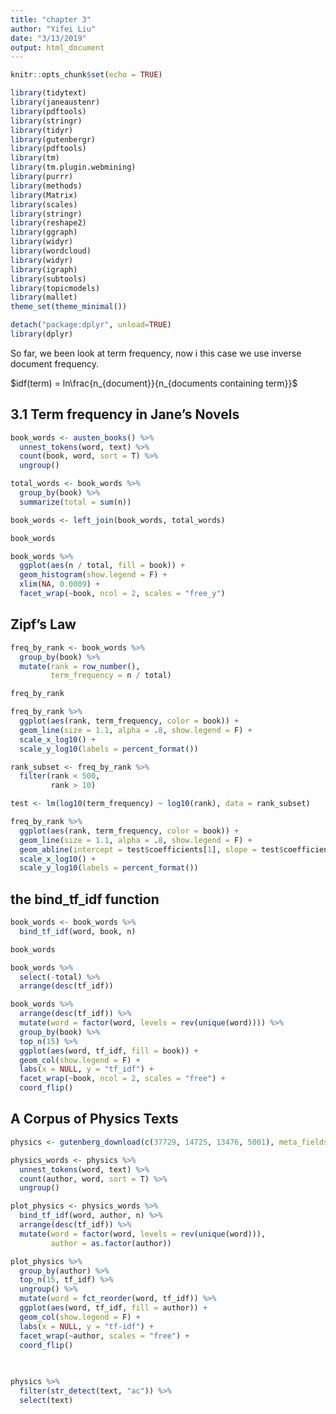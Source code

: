 ```yaml
---
title: "chapter 3"
author: "Yifei Liu"
date: "3/13/2019"
output: html_document
---
```


```r
knitr::opts_chunk$set(echo = TRUE)
```

```r
library(tidytext)
library(janeaustenr)
library(pdftools)
library(stringr)
library(tidyr)
library(gutenbergr)
library(pdftools)
library(tm)
library(tm.plugin.webmining)
library(purrr)
library(methods)
library(Matrix)
library(scales)
library(stringr)
library(reshape2)
library(ggraph)
library(widyr)
library(wordcloud)
library(widyr)
library(igraph)
library(subtools)
library(topicmodels)
library(mallet)
theme_set(theme_minimal())

detach("package:dplyr", unload=TRUE)
library(dplyr)
```

So far, we been look at term frequency, now i this case we use inverse document frequency. 

$idf(term) = ln\frac{n_{document}}{n_{documents containing term}}$

## 3.1 Term frequency in Jane's Novels

```r
book_words <- austen_books() %>%
  unnest_tokens(word, text) %>%
  count(book, word, sort = T) %>% 
  ungroup()

total_words <- book_words %>%
  group_by(book) %>%
  summarize(total = sum(n))

book_words <- left_join(book_words, total_words)

book_words

```

```r
book_words %>%
  ggplot(aes(n / total, fill = book)) +
  geom_histogram(show.legend = F) +
  xlim(NA, 0.0009) +
  facet_wrap(~book, ncol = 2, scales = "free_y")
```

## Zipf's Law

```r
freq_by_rank <- book_words %>%
  group_by(book) %>%
  mutate(rank = row_number(),
         term_frequency = n / total)

freq_by_rank

freq_by_rank %>%
  ggplot(aes(rank, term_frequency, color = book)) +
  geom_line(size = 1.1, alpha = .8, show.legend = F) +
  scale_x_log10() +
  scale_y_log10(labels = percent_format()) 
```


```r
rank_subset <- freq_by_rank %>%
  filter(rank < 500, 
         rank > 10)

test <- lm(log10(term_frequency) ~ log10(rank), data = rank_subset)

freq_by_rank %>%
  ggplot(aes(rank, term_frequency, color = book)) +
  geom_line(size = 1.1, alpha = .8, show.legend = F) +
  geom_abline(intercept = test$coefficients[1], slope = test$coefficients[2], color = "gray50", linetype = 2) +
  scale_x_log10() +
  scale_y_log10(labels = percent_format()) 

```

## the bind_tf_idf function

```r
book_words <- book_words %>%
  bind_tf_idf(word, book, n)

book_words

book_words %>%
  select(-total) %>%
  arrange(desc(tf_idf))

```

```r
book_words %>%
  arrange(desc(tf_idf)) %>%
  mutate(word = factor(word, levels = rev(unique(word)))) %>%
  group_by(book) %>%
  top_n(15) %>%
  ggplot(aes(word, tf_idf, fill = book)) +
  geom_col(show.legend = F) +
  labs(x = NULL, y = "tf_idf") +
  facet_wrap(~book, ncol = 2, scales = "free") +
  coord_flip()


```


## A Corpus of Physics Texts
```r

physics <- gutenberg_download(c(37729, 14725, 13476, 5001), meta_fields = "author")

physics_words <- physics %>%
  unnest_tokens(word, text) %>%
  count(author, word, sort = T) %>%
  ungroup()

plot_physics <- physics_words %>%
  bind_tf_idf(word, author, n) %>%
  arrange(desc(tf_idf)) %>%
  mutate(word = factor(word, levels = rev(unique(word))),
         author = as.factor(author))

plot_physics %>%
  group_by(author) %>%
  top_n(15, tf_idf) %>%
  ungroup() %>%
  mutate(word = fct_reorder(word, tf_idf)) %>%
  ggplot(aes(word, tf_idf, fill = author)) +
  geom_col(show.legend = F) +
  labs(x = NULL, y = "tf-idf") +
  facet_wrap(~author, scales = "free") +
  coord_flip()
  
  

```

```r
physics %>%
  filter(str_detect(text, "ac")) %>%
  select(text)
```







